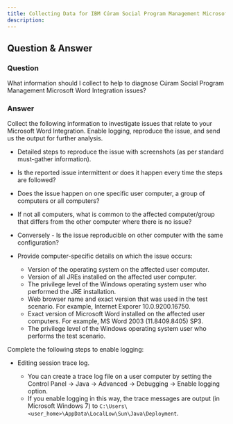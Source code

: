 ```yaml
---
title: Collecting Data for IBM Cúram Social Program Management Microsoft Word Integration issues
description: 
---
```


## Question & Answer

### Question

What information should I collect to help to diagnose Cúram Social Program Management Microsoft Word Integration issues?

### Answer

Collect the following information to investigate issues that relate to your Microsoft Word Integration. Enable logging, reproduce the issue, and send us the output for further analysis.

* Detailed steps to reproduce the issue with screenshots (as per standard must-gather information).
* Is the reported issue intermittent or does it happen every time the steps are followed?
* Does the issue happen on one specific user computer, a group of computers or all computers?
* If not all computers, what is common to the affected computer/group that differs from the other computer where there is no issue?
* Conversely - Is the issue reproducible on other computer with the same configuration?
* Provide computer-specific details on which the issue occurs:
  
  * Version of the operating system on the affected user computer.
  * Version of all JREs installed on the affected user computer.
  * The privilege level of the Windows operating system user who performed the JRE installation.
  * Web browser name and exact version that was used in the test scenario. For example, Internet Exporer 10.0.9200.16750.
  * Exact version of Microsoft Word installed on the affected user computers. For example,  MS Word 2003 (11.8409.8405) SP3.
  * The privilege level of the Windows operating system user who performs the test scenario.

 Complete the following steps to enable logging:

* Editing session trace log.
  
  * You can create a trace log file on a user computer by setting the Control Panel -> Java -> Advanced -> Debugging -> Enable logging option.
  * If you enable logging in this way, the trace messages are output (in Microsoft Windows 7) to `C:\Users\<user_home>\AppData\LocalLow\Sun\Java\Deployment`.
